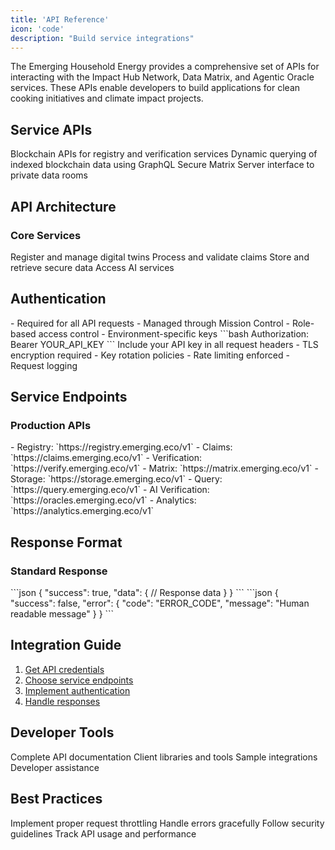 ```yaml
---
title: 'API Reference'
icon: 'code'
description: "Build service integrations"
---
```


<Tip>
  The Emerging Household Energy provides a comprehensive set of APIs for interacting with the Impact Hub Network, Data Matrix, and Agentic Oracle services. These APIs enable developers to build applications for clean cooking initiatives and climate impact projects.
</Tip>

## Service APIs

<CardGroup>
  <Card title="Impact Hub" icon="server">
    Blockchain APIs for registry and verification services
  </Card>

  <Card title="Blocksync" icon="database">
    Dynamic querying of indexed blockchain data using GraphQL
  </Card>

  <Card title="Data Matrix" icon="vault">
    Secure Matrix Server interface to private data rooms
  </Card>
</CardGroup>

## API Architecture

### Core Services
<CardGroup>
  <Card title="Registry API" icon="book" href="/platforms/Emerging/registry-server">
    Register and manage digital twins
  </Card>
  <Card title="Verification API" icon="check-double" href="/platforms/Emerging/verification">
    Process and validate claims
  </Card>
  <Card title="Data API" icon="database" href="/platforms/Emerging/data-matrix">
    Store and retrieve secure data
  </Card>
  <Card title="Oracle API" icon="sparkles" href="/guides/ixo-oracles-architecture">
    Access AI services
  </Card>
</CardGroup>

## Authentication

<AccordionGroup>
  <Accordion title="API Keys">
    - Required for all API requests
    - Managed through Mission Control
    - Role-based access control
    - Environment-specific keys
  </Accordion>

  <Accordion title="Authorization">
    ```bash
    Authorization: Bearer YOUR_API_KEY
    ```
    Include your API key in all request headers
  </Accordion>

  <Accordion title="Security">
    - TLS encryption required
    - Key rotation policies
    - Rate limiting enforced
    - Request logging
  </Accordion>
</AccordionGroup>

## Service Endpoints

### Production APIs
<AccordionGroup>
  <Accordion title="Impact Hub Network">
    - Registry: `https://registry.emerging.eco/v1`
    - Claims: `https://claims.emerging.eco/v1`
    - Verification: `https://verify.emerging.eco/v1`
  </Accordion>

  <Accordion title="Data Services">
    - Matrix: `https://matrix.emerging.eco/v1`
    - Storage: `https://storage.emerging.eco/v1`
    - Query: `https://query.emerging.eco/v1`
  </Accordion>

  <Accordion title="Oracle Services">
    - AI Verification: `https://oracles.emerging.eco/v1`
    - Analytics: `https://analytics.emerging.eco/v1`
  </Accordion>
</AccordionGroup>

## Response Format

### Standard Response
<AccordionGroup>
  <Accordion title="Success Response">
    ```json
    {
      "success": true,
      "data": {
        // Response data
      }
    }
    ```
  </Accordion>

  <Accordion title="Error Response">
    ```json
    {
      "success": false,
      "error": {
        "code": "ERROR_CODE",
        "message": "Human readable message"
      }
    }
    ```
  </Accordion>
</AccordionGroup>

## Integration Guide

1. [Get API credentials](/guides/dev/authentication)
2. [Choose service endpoints](/platforms/Emerging/service-endpoints)
3. [Implement authentication](/platforms/Emerging/authentication)
4. [Handle responses](/guides/dev/error-handling)

## Developer Tools

<CardGroup>
  <Card title="API Reference" icon="book" href="/api-docs/emerging-api/emerging-api">
    Complete API documentation
  </Card>
  <Card title="SDKs" icon="code" href="/spatial-web-stack/spatial-web-sdks">
    Client libraries and tools
  </Card>
  <Card title="Examples" icon="lightbulb" href="/guides/dev/examples">
    Sample integrations
  </Card>
  <Card title="Support" icon="headset" href="https://ixofoundation.slack.com/archives/C04UERAUHQT">
    Developer assistance
  </Card>
</CardGroup>

## Best Practices

<CardGroup>
  <Card title="Rate Limiting" icon="gauge">
    Implement proper request throttling
  </Card>
  <Card title="Error Handling" icon="triangle-exclamation">
    Handle errors gracefully
  </Card>
  <Card title="Security" icon="shield">
    Follow security guidelines
  </Card>
  <Card title="Monitoring" icon="chart-line">
    Track API usage and performance
  </Card>
</CardGroup>